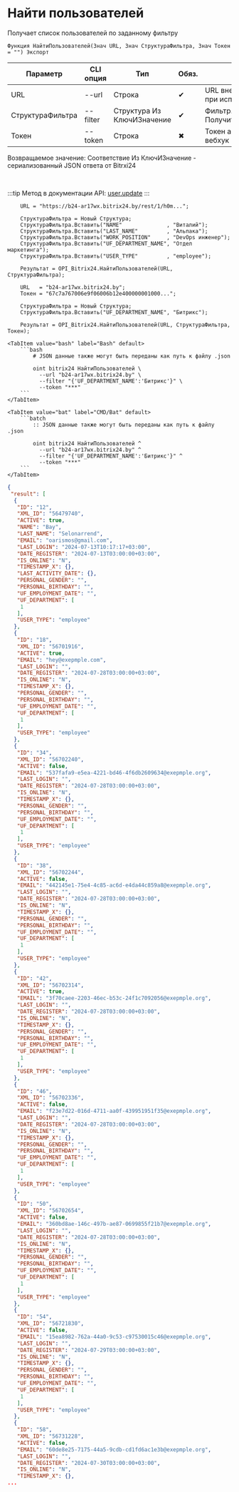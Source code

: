 ﻿---
sidebar_position: 6
---


# Найти пользователей
 Получает список пользователей по заданному фильтру



`Функция НайтиПользователей(Знач URL, Знач СтруктураФильтра, Знач Токен = "") Экспорт`

  | Параметр | CLI опция | Тип | Обяз. | Назначение |
  |-|-|-|-|-|
  | URL | --url | Строка | &#x2714; | URL внешнего вебхука или адрес Bitrix24 при использовании токена |
  | СтруктураФильтра | --filter | Структура Из КлючИЗначение | &#x2714; | Фильтр. См. ПолучитьСтруктуруФильтраПользователей |
  | Токен | --token | Строка | &#x2716; | Токен авторизации, если используется не вебхук |

  
  Возвращаемое значение:   Соответствие Из КлючИЗначение - сериализованный JSON ответа от Bitrxi24

<br/>

:::tip
Метод в документации API: [user.update](https://dev.1c-bitrix.ru/rest_help/users/user_update.php)
:::
<br/>



```bsl title="Пример использования для 1С:Предприятие/OneScript"
    URL = "https://b24-ar17wx.bitrix24.by/rest/1/h0m...";

    СтруктураФильтра = Новый Структура;
    СтруктураФильтра.Вставить("NAME"              , "Виталий");
    СтруктураФильтра.Вставить("LAST_NAME"         , "Альпака");
    СтруктураФильтра.Вставить("WORK_POSITION"     , "DevOps инженер");
    СтруктураФильтра.Вставить("UF_DEPARTMENT_NAME", "Отдел маркетинга");
    СтруктураФильтра.Вставить("USER_TYPE"         , "employee");

    Результат = OPI_Bitrix24.НайтиПользователей(URL, СтруктураФильтра);

    URL   = "b24-ar17wx.bitrix24.by";
    Токен = "67c7a767006e9f06006b12e400000001000...";

    СтруктураФильтра = Новый Структура;
    СтруктураФильтра.Вставить("UF_DEPARTMENT_NAME", "Битрикс");

    Результат = OPI_Bitrix24.НайтиПользователей(URL, СтруктураФильтра, Токен);
```
    

 <Tabs>
  
    <TabItem value="bash" label="Bash" default>
        ```bash
            # JSON данные также могут быть переданы как путь к файлу .json
            
            oint bitrix24 НайтиПользователей \
              --url "b24-ar17wx.bitrix24.by" \
              --filter "{'UF_DEPARTMENT_NAME':'Битрикс'}" \
              --token "***"
        ```
    </TabItem>
  
    <TabItem value="bat" label="CMD/Bat" default>
        ```batch
            :: JSON данные также могут быть переданы как путь к файлу .json
            
            oint bitrix24 НайтиПользователей ^
              --url "b24-ar17wx.bitrix24.by" ^
              --filter "{'UF_DEPARTMENT_NAME':'Битрикс'}" ^
              --token "***"
        ```
    </TabItem>
</Tabs>


```json title="Результат"
{
 "result": [
  {
   "ID": "12",
   "XML_ID": "56479740",
   "ACTIVE": true,
   "NAME": "Bay",
   "LAST_NAME": "Selonarrend",
   "EMAIL": "oarismos@gmail.com",
   "LAST_LOGIN": "2024-07-13T10:17:17+03:00",
   "DATE_REGISTER": "2024-07-13T03:00:00+03:00",
   "IS_ONLINE": "N",
   "TIMESTAMP_X": {},
   "LAST_ACTIVITY_DATE": {},
   "PERSONAL_GENDER": "",
   "PERSONAL_BIRTHDAY": "",
   "UF_EMPLOYMENT_DATE": "",
   "UF_DEPARTMENT": [
    1
   ],
   "USER_TYPE": "employee"
  },
  {
   "ID": "18",
   "XML_ID": "56701916",
   "ACTIVE": true,
   "EMAIL": "hey@exepmple.com",
   "LAST_LOGIN": "",
   "DATE_REGISTER": "2024-07-28T03:00:00+03:00",
   "IS_ONLINE": "N",
   "TIMESTAMP_X": {},
   "PERSONAL_GENDER": "",
   "PERSONAL_BIRTHDAY": "",
   "UF_EMPLOYMENT_DATE": "",
   "UF_DEPARTMENT": [
    1
   ],
   "USER_TYPE": "employee"
  },
  {
   "ID": "34",
   "XML_ID": "56702240",
   "ACTIVE": false,
   "EMAIL": "537fafa9-e5ea-4221-bd46-4f6db2609634@exepmple.org",
   "LAST_LOGIN": "",
   "DATE_REGISTER": "2024-07-28T03:00:00+03:00",
   "IS_ONLINE": "N",
   "TIMESTAMP_X": {},
   "PERSONAL_GENDER": "",
   "PERSONAL_BIRTHDAY": "",
   "UF_EMPLOYMENT_DATE": "",
   "UF_DEPARTMENT": [
    1
   ],
   "USER_TYPE": "employee"
  },
  {
   "ID": "38",
   "XML_ID": "56702244",
   "ACTIVE": false,
   "EMAIL": "442145e1-75e4-4c85-ac6d-e4da44c859a8@exepmple.org",
   "LAST_LOGIN": "",
   "DATE_REGISTER": "2024-07-28T03:00:00+03:00",
   "IS_ONLINE": "N",
   "TIMESTAMP_X": {},
   "PERSONAL_GENDER": "",
   "PERSONAL_BIRTHDAY": "",
   "UF_EMPLOYMENT_DATE": "",
   "UF_DEPARTMENT": [
    1
   ],
   "USER_TYPE": "employee"
  },
  {
   "ID": "42",
   "XML_ID": "56702314",
   "ACTIVE": true,
   "EMAIL": "3f70caee-2203-46ec-b53c-24f1c7092056@exepmple.org",
   "LAST_LOGIN": "",
   "DATE_REGISTER": "2024-07-28T03:00:00+03:00",
   "IS_ONLINE": "N",
   "TIMESTAMP_X": {},
   "PERSONAL_GENDER": "",
   "PERSONAL_BIRTHDAY": "",
   "UF_EMPLOYMENT_DATE": "",
   "UF_DEPARTMENT": [
    1
   ],
   "USER_TYPE": "employee"
  },
  {
   "ID": "46",
   "XML_ID": "56702336",
   "ACTIVE": false,
   "EMAIL": "f23e7d22-016d-4711-aa0f-439951951f35@exepmple.org",
   "LAST_LOGIN": "",
   "DATE_REGISTER": "2024-07-28T03:00:00+03:00",
   "IS_ONLINE": "N",
   "TIMESTAMP_X": {},
   "PERSONAL_GENDER": "",
   "PERSONAL_BIRTHDAY": "",
   "UF_EMPLOYMENT_DATE": "",
   "UF_DEPARTMENT": [
    1
   ],
   "USER_TYPE": "employee"
  },
  {
   "ID": "50",
   "XML_ID": "56702654",
   "ACTIVE": false,
   "EMAIL": "360bd8ae-146c-497b-ae87-0699855f21b7@exepmple.org",
   "LAST_LOGIN": "",
   "DATE_REGISTER": "2024-07-28T03:00:00+03:00",
   "IS_ONLINE": "N",
   "TIMESTAMP_X": {},
   "PERSONAL_GENDER": "",
   "PERSONAL_BIRTHDAY": "",
   "UF_EMPLOYMENT_DATE": "",
   "UF_DEPARTMENT": [
    1
   ],
   "USER_TYPE": "employee"
  },
  {
   "ID": "54",
   "XML_ID": "56721830",
   "ACTIVE": false,
   "EMAIL": "15ea8982-762a-44a0-9c53-c97530015c46@exepmple.org",
   "LAST_LOGIN": "",
   "DATE_REGISTER": "2024-07-29T03:00:00+03:00",
   "IS_ONLINE": "N",
   "TIMESTAMP_X": {},
   "PERSONAL_GENDER": "",
   "PERSONAL_BIRTHDAY": "",
   "UF_EMPLOYMENT_DATE": "",
   "UF_DEPARTMENT": [
    1
   ],
   "USER_TYPE": "employee"
  },
  {
   "ID": "58",
   "XML_ID": "56731228",
   "ACTIVE": false,
   "EMAIL": "60de8e25-7175-44a5-9cdb-cd1fd6ac1e3b@exepmple.org",
   "LAST_LOGIN": "",
   "DATE_REGISTER": "2024-07-30T03:00:00+03:00",
   "IS_ONLINE": "N",
   "TIMESTAMP_X": {},
...
```
